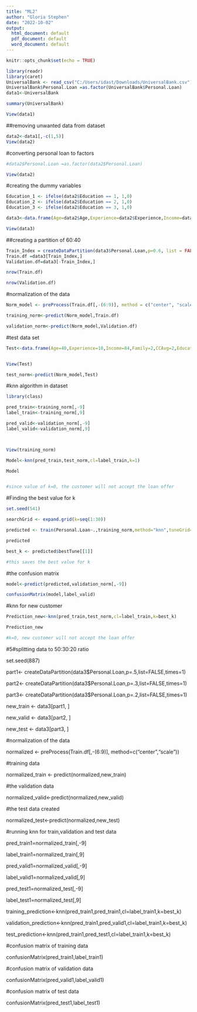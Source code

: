 ---
title: "ML2"
author: "Gloria Stephen"
date: "2022-10-02"
output:
  html_document: default
  pdf_document: default
  word_document: default
---

```{r setup, include=FALSE}
knitr::opts_chunk$set(echo = TRUE)
```

```{r}
library(readr)
library(caret)
UniversalBank <- read_csv("C:/Users/idast/Downloads/UniversalBank.csv")
UniversalBank$Personal.Loan =as.factor(UniversalBank$Personal.Loan)
data1<-UniversalBank

summary(UniversalBank)

View(data1)
```
##removing unwanted data from dataset
```{r}
data2<-data1[,-c(1,5)]
View(data2)
```

#converting personal loan to factors
```{r}
#data2$Personal.Loan =as.factor(data2$Personal.Loan)

View(data2)
```

#creating the dummy variables 
```{r}
Education_1 <- ifelse(data2$Education == 1, 1,0)
Education_2 <- ifelse(data2$Education == 2, 1,0)
Education_3 <- ifelse(data2$Education == 3, 1,0)
```


```{r}

data3<-data.frame(Age=data2$Age,Experience=data2$Experience,Income=data2$Income,Family=data2$Family,CCAvg=data2$CCAvg, Education_1=Education_1,Education_2=Education_2,Education_3=Education_3,Personal.Loan=data2$Personal.Loan,Mortgage=data2$Mortgage,Securities.Account=data2$Securities.Account,CD.Account=data2$CD.Account,Online=data2$Online,CreditCard=data2$CreditCard)

View(data3)
```

##creating a partition of 60:40 
```{r}
Train_Index = createDataPartition(data3$Personal.Loan,p=0.6, list = FALSE)
Train.df =data3[Train_Index,]
Validation.df=data3[-Train_Index,]

nrow(Train.df)

nrow(Validation.df)
```

#normalization of the data

```{r}

Norm_model <- preProcess(Train.df[,-(6:9)], method = c("center", "scale"))

training_norm<-predict(Norm_model,Train.df)

validation_norm<-predict(Norm_model,Validation.df)


```
#test data set

```{r}
Test<-data.frame(Age=40,Experience=10,Income=84,Family=2,CCAvg=2,Education_1=0,Education_2=1,Education_3=0,Mortgage=0,Securities.Account=0,CD.Account=0,Online=1,CreditCard=1)


View(Test)

test_norm<-predict(Norm_model,Test)

```
#knn algorithm in dataset
```{r}


library(class)

pred_train<-training_norm[,-9]
label_train<-training_norm[,9]

pred_valid<-validation_norm[,-9]
label_valid<-validation_norm[,9]



View(training_norm)

Model<-knn(pred_train,test_norm,cl=label_train,k=1)

Model


#since value of k=0, the customer will not accept the loan offer


```
#Finding the best value for k

```{r}

set.seed(541)

searchGrid <- expand.grid(k=seq(1:30))

predicted <- train(Personal.Loan~.,training_norm,method="knn",tuneGrid=searchGrid)

predicted

best_k <- predicted$bestTune[[1]]

#this saves the best value for k

```

#the confusion matrix

```{r}

model<-predict(predicted,validation_norm[,-9])

confusionMatrix(model,label_valid)


```

#knn for new customer

```{r}
Prediction_new<-knn(pred_train,test_norm,cl=label_train,k=best_k)

Prediction_new

#k=0, new customer will not accept the loan offer

```
#5#splitting data to 50:30:20 ratio

set.seed(887)


part1<- createDataPartition(data3$Personal.Loan,p=.5,list=FALSE,times=1)

part2<- createDataPartition(data3$Personal.Loan,p=.3,list=FALSE,times=1)

part3<- createDataPartition(data3$Personal.Loan,p=.2,list=FALSE,times=1)

new_train  <- data3[part1, ]

new_valid  <- data3[part2, ]

new_test <- data3[part3, ]


#normalization of the data

normalized <- preProcess(Train.df[,-(6:9)], method=c("center","scale"))

#training data 

normalized_train <- predict(normalized,new_train)

#the validation data 

normalized_valid<-predict(normalized,new_valid)

#the test data created

normalized_test<-predict(normalized,new_test)

#running knn for train,validation and test data

pred_train1=normalized_train[,-9]

label_train1=normalized_train[,9]

pred_valid1=normalized_valid[,-9]

label_valid1=normalized_valid[,9]

pred_test1=normalized_test[,-9]

label_test1=normalized_test[,9]

training_prediction<-knn(pred_train1,pred_train1,cl=label_train1,k=best_k)

validation_prediction<-knn(pred_train1,pred_valid1,cl=label_train1,k=best_k)

test_prediction<-knn(pred_train1,pred_test1,cl=label_train1,k=best_k)

#confusion matrix of training data

confusionMatrix(pred_train1,label_train1)


#confusion matrix of validation data

confusionMatrix(pred_valid1,label_valid1)


#confusion matrix of test data


confusionMatrix(pred_test1,label_test1)


